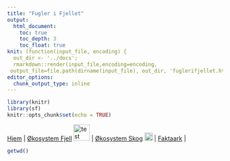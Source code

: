 ```yaml
---
title: "Fugler i Fjellet"
output:
  html_document:
    toc: true
    toc_depth: 3
    toc_float: true
knit: (function(input_file, encoding) {
  out_dir <- '../docs';
  rmarkdown::render(input_file,encoding=encoding,
 output_file=file.path(dirname(input_file), out_dir, 'fuglerifjellet.html'))})
editor_options: 
  chunk_output_type: inline
---
```


```r
library(knitr)
library(sf)
knitr::opts_chunk$set(echo = TRUE)
```


[Hjem](https://ninanor.github.io/IBECA) | 
[Økosystem Fjell](https://ninanor.github.io/IBECA/fjell)
![test](../figures/fjellLogo.png){width=1cm} |
[Økosystem Skog](https://ninanor.github.io/IBECA/skog)
![test](../figures/skogLogo.png){width=0.5cm} |
[Faktaark](https://ninanor.github.io/IBECA/faktaark) |


<!-- This is a comment -->
```r
getwd()
```

